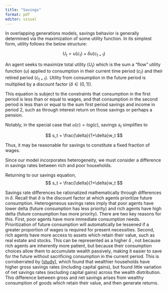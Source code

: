 ```yaml
---
title: "Savings"
format: pdf
editor: visual
---
```


In overlapping generations models, savings behavior is generally determined via the maximization of some utility function. In its simplest form, utility follows the below structure:

$$
U_t = u(c_t) + \delta u(c_{t+1})
$$

An agent seeks to maximize total utility ($U_t$) which is the sum a "flow" utility function ($u$) applied to consumption in their current time period ($c_t$) and their retired period ($c_{t+1}$). Utility from consumption in the future period is multiplied by a discount factor ($\delta \in (0,1)$).

This equation is subject to the constraints that consumption in the first period is less than or equal to wages, and that consumption in the second period is less than or equal to the sum first period savings and income in period 2, such as through interest return on those savings or perhaps a pension.

Notably, in the special case that $u(c) = log(c)$, savings $s_t$ simplifies to

$$
s_t = \frac{\delta}{1+\delta}w_t
$$

Thus, it may be reasonable for savings to constitute a fixed fraction of wages.

Since our model incorporates heterogeneity, we must consider a difference in savings rates between rich and poor households.

Returning to our savings equation, $$
s_t = \frac{\delta}{1+\delta}w_t
$$

Savings rate differences be rationalized mathematically through differences in $\delta$. Recall that $\delta$ is the discount factor at which agents prioritize future consumption. Heterogeneous savings rates imply that poor agents have lower delta (future consumption has less priority) and rich agents have high delta (future consumption has more priority). There are two key reasons for this. First, poor agents have more immediate consumption needs. Prioritization of future consumption will automatically be lessened if a greater proportion of wages is required for present necessities. Second, rich agents have more access to assets which retain their value, such as real estate and stocks. This can be represented as a higher $\delta$ , not because rich agents are inherently more patient, but because their consumption choices allow them to accumulate wealth passively, making it easier to save for the future without sacrificing consumption in the current period. This is corroberrated by \[[study](https://www.nber.org/system/files/working_papers/w26588/w26588.pdf)\], which found that wealthier households have higher gross savings rates (including capital gains), but found little variation of net savings rates (excluding capital gains) across the wealth distribution. This difference between gross and net savings arises from wealthy consumption of goods which retain their value, and then generate returns.
